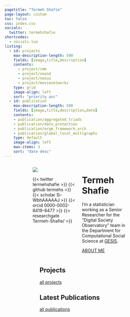 ```yaml
---
pagetitle: "Termeh Shafie"
page-layout: custom
toc: false
css: index.css
socials:
  twitter: termehshafie
shortcodes:
  - socials.lua
listing: 
  - id: projects
    max-description-length: 500
    fields: [image,title,description]
    contents: 
      - project/rmm
      - project/seand
      - project/nexus
      - project/movienetworks
    type: grid
    image-align: left
    sort: "priority asc"
  - id: publication
    max-description-length: 500
    fields: [image,title,description,date]
    contents: 
    - publication/aggregated_triads
    - publication/data_protection
    - publication/ergm_framework_arch
    - publication/global_local_multigraphs
    type: default
    image-align: left
    max-items: 3
    sort: "date desc"
---
```




:::: {.columns}

::: {.column .col-v-center width="15%"}
:::

::: {.column .col-v-center width="30%"}
::: {.portrait}
![](static/img/avatar.png)

:::{.socials}
{{< twitter termehshafie >}}
{{< github termehs >}}
{{< scholar Si-WbhAAAAAJ >}}
{{< orcid 0000-0002-8419-8477 >}}
{{< researchgate Termeh-Shafie/ >}}
:::
:::

:::

::: {.column .col-v-center width="35%"}

# Termeh Shafie
::: {.termeh-intro}

I’m a statistician working as a Senior Researcher for the “Digital Society Observatory” team in the Department for Computational Social Science at [GESIS](https://www.gesis.org/en/institute/departments/computational-social-science).

:::{.about-link}
[ABOUT ME](about/)
:::

:::
:::


::: {.column .col-v-center width="15%"}
:::



::::

::::{.columns}

::: {.column .col-v-center width="20%"}
:::

::: {.column .col-v-center width="60%"}

## Projects
:::{#projects}
:::

::: {.all-link}
[all projects](project/)
:::


## Latest Publications
:::{#publication}
:::

::: {.all-link}
[all publications](publications/)
:::

:::

::: {.column .col-v-center width="20%"}
:::

::::